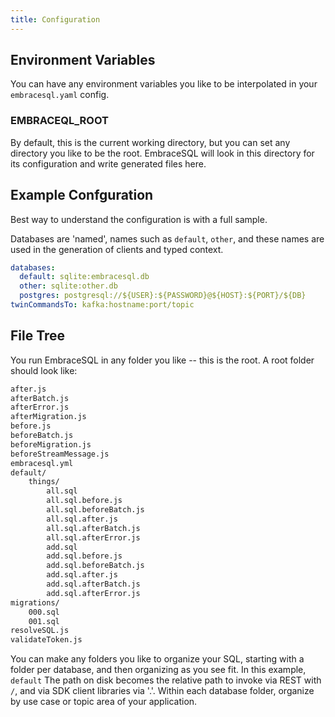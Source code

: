```yaml
---
title: Configuration
---
```


## Environment Variables

You can have any environment variables you like to be interpolated in your `embracesql.yaml` config.

### EMBRACEQL_ROOT

By default, this is the current working directory, but you can set any directory you like to be the root.
EmbraceSQL will look in this directory for its configuration and write generated files here.

## Example Confguration

Best way to understand the configuration is with a full sample.

Databases are 'named', names such as `default`, `other`, and these names are used
in the generation of clients and typed context.

```yaml title="./embracesql.yml"
databases:
  default: sqlite:embracesql.db
  other: sqlite:other.db
  postgres: postgresql://${USER}:${PASSWORD}@${HOST}:${PORT}/${DB}
twinCommandsTo: kafka:hostname:port/topic
```

## File Tree

You run EmbraceSQL in any folder you like -- this is the root.
A root folder should look like:

```bash title="/"
after.js
afterBatch.js
afterError.js
afterMigration.js
before.js
beforeBatch.js
beforeMigration.js
beforeStreamMessage.js
embracesql.yml
default/
    things/
        all.sql
        all.sql.before.js
        all.sql.beforeBatch.js
        all.sql.after.js
        all.sql.afterBatch.js
        all.sql.afterError.js
        add.sql
        add.sql.before.js
        add.sql.beforeBatch.js
        add.sql.after.js
        add.sql.afterBatch.js
        add.sql.afterError.js
migrations/
    000.sql
    001.sql
resolveSQL.js
validateToken.js
```

You can make any folders you like to organize your SQL, starting with a folder per database, and then organizing as you see fit.
In this example, `default`
The path on disk becomes the relative path to invoke via REST with `/`, and via SDK client libraries via '.'.
Within each database folder, organize by use case or topic area of your application.

